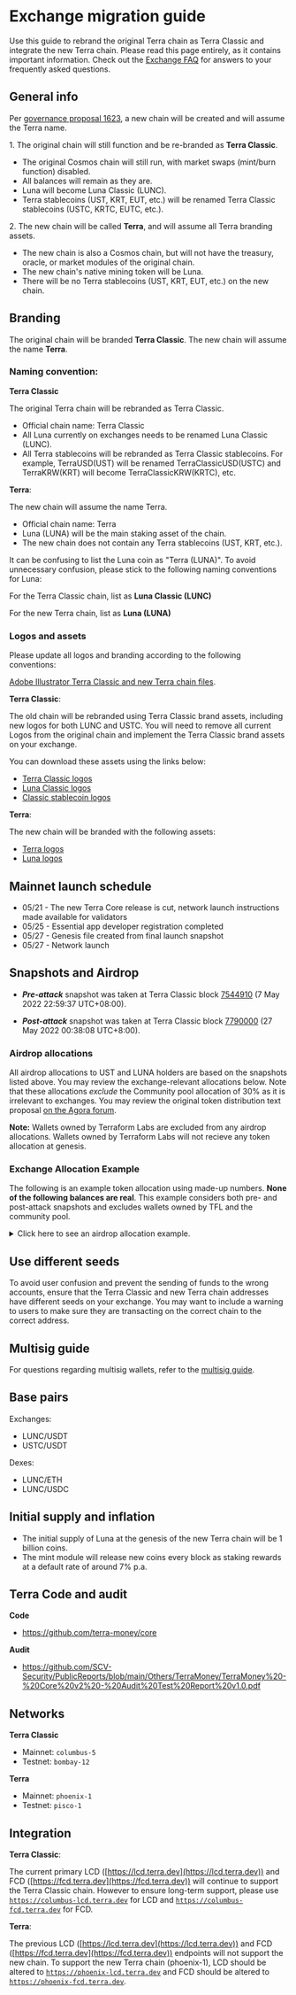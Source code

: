 
# Exchange migration guide

Use this guide to rebrand the original Terra chain as Terra Classic and integrate the new Terra chain. Please read this page entirely, as it contains important information. Check out the [Exchange FAQ](exchange-faq.mdx) for answers to your frequently asked questions. 

## General info

Per [governance proposal 1623](https://station.terra.money/proposal/1623), a new chain will be created and will assume the Terra name.

1\. The original chain will still function and be re-branded as **Terra Classic**.

- The original Cosmos chain will still run, with market swaps (mint/burn function) disabled.
- All balances will remain as they are.
- Luna will become Luna Classic (LUNC).
- Terra stablecoins (UST, KRT, EUT, etc.) will be renamed Terra Classic stablecoins (USTC, KRTC, EUTC, etc.). 

2\. The new chain will be called **Terra**, and will assume all Terra branding assets.

- The new chain is also a Cosmos chain, but will not have the treasury, oracle, or market modules of the original chain.
- The new chain's native mining token will be Luna.
- There will be no Terra stablecoins (UST, KRT, EUT, etc.) on the new chain.

## Branding

The original chain will be branded **Terra Classic**. The new chain will assume the name **Terra**.

### Naming convention:

**Terra Classic**

The original Terra chain will be rebranded as Terra Classic.

- Official chain name: Terra Classic
- All Luna currently on exchanges needs to be renamed Luna Classic (LUNC).
- All Terra stablecoins will be rebranded as Terra Classic stablecoins. For example, TerraUSD(UST) will be renamed TerraClassicUSD(USTC) and TerraKRW(KRT) will become TerraClassicKRW(KRTC), etc. 

**Terra**:

The new chain will assume the name Terra.

- Official chain name: Terra
- Luna (LUNA) will be the main staking asset of the chain.
- The new chain does not contain any Terra stablecoins (UST, KRT, etc.).

<Admonition type="danger" icon="🔥" title="Luna listing convention">

It can be confusing to list the Luna coin as "Terra (LUNA)". To avoid unnecessary confusion, please stick to the following naming conventions for Luna:

For the Terra Classic chain, list as **Luna Classic (LUNC)**

For the new Terra chain, list as **Luna (LUNA)**

</Admonition>

### Logos and assets

Please update all logos and branding according to the following conventions:

[Adobe Illustrator Terra Classic and new Terra chain files](/brand-assets/TerraLogos%20(2).ai).

**Terra Classic**:

The old chain will be rebranded using Terra Classic brand assets, including new logos for both LUNC and USTC. You will need to remove all current Logos from the original chain and implement the Terra Classic brand assets on your exchange.

You can download these assets using the links below:

- [Terra Classic logos](/brand-assets/03_TerraClassic-20220522T084541Z-001.zip)
- [Luna Classic logos](/brand-assets/04_LunaClassic-20220522T084636Z-001.zip)
- [Classic stablecoin logos](/brand-assets/05_Stablecoins-20220522T084321Z-001.zip)

**Terra**:

The new chain will be branded with the following assets:


- [Terra logos](/brand-assets/01_Terra-20220522T084318Z-001.zip)
- [Luna logos](/brand-assets/02_Luna-20220523T184554Z-001.zip)

## Mainnet launch schedule

- 05/21 - The new Terra Core release is cut, network launch instructions made available for validators
- 05/25 - Essential app developer registration completed
- 05/27 - Genesis file created from final launch snapshot
- 05/27 - Network launch

## Snapshots and Airdrop

- **_Pre-attack_** snapshot was taken at Terra Classic block [7544910](https://finder.terra.money/classic/blocks/7544910) (7 May 2022 22:59:37 UTC+08:00). 


- **_Post-attack_** snapshot was taken at Terra Classic block [7790000](https://finder.terra.money/classic/blocks/7790000) (27 May 2022 00:38:08 UTC+8:00). 


### Airdrop allocations

All airdrop allocations to UST and LUNA holders are based on the snapshots listed above. You may review the exchange-relevant allocations below. Note that these allocations _exclude_ the Community pool allocation of 30% as it is irrelevant to exchanges. You may review the original token distribution text proposal [on the Agora forum](https://agora.terra.money/t/terra-ecosystem-revival-plan-2-updated-and-final/18498).

**Note:** Wallets owned by Terraform Labs are excluded from any airdrop allocations. Wallets owned by Terraform Labs will not recieve any token allocation at genesis.

### Exchange Allocation Example

<Admonition type="caution" icon="☢️" title="Airdrop example">

The following is an example token allocation using made-up numbers. **None of the following balances are real**. This example considers both pre- and post-attack snapshots and excludes wallets owned by TFL and the community pool.


</Admonition>

<details> 
<summary> Click here to see an airdrop allocation example. </summary>
<p>

**None of the following balances are real.** 

The following is an example token allocation using made-up numbers. This example considers both pre- and post-attack snapshots and excludes wallets owned by TFL and the community pool.

**Total LUNA Airdrop Supply: 1 Billion**

_Overall Assets in Terra Ecosystem_

| Assets in Terra |  Snapshot   | Amount |
| --------------- | :---------: | -----: |
| LUNA            | pre-attack  |     1B |
| aUST            | pre-attack  |     1B |
| LUNA            | post-attack |     1B |
| UST             | post-attack |     1B |

---

_Exchange Assets_

| Asset Owned by Exchange |  Snapshot   | Amount |
| ----------------------- | :---------: | -----: |
| LUNA                    | pre-attack  |    10M |
| aUST                    | pre-attack  |   100M |
| LUNA                    | post-attack |    10M |
| UST                     | post-attack |   100M |

---

_Exchange User Assets_

| Asset Owned by Exchange User |  Snapshot   | Amount |
| ---------------------------- | :---------: | -----: |
| LUNA                         | pre-attack  |    100 |
| aUST                         | pre-attack  |    10k |
| LUNA                         | post-attack |    100 |
| UST                          | post-attack |    10k |

---

**Airdrop Calculation for Exchange**

**_Pre-attack LUNA holders 35% allocation (350 M)_**

```
35% * Total LUNA Supply * Total LUNA owned by Exchange pre-attack / Total LUNA supply pre-attack

= 0.35 x 1B x 10M / 1B

= 3.5M LUNA
```

**_Pre-attack aUST holders: 10% allocation (100 M)_**

```
10% x Total LUNA Supply x Total aUST owned by Exchange pre-attack / Total aUST supply pre-attack

= 0.1 x 1B x 100M / 1B

= 10M LUNA
```

**_Post-attack LUNA holders: 10% allocation (100 M)_**

```
10% x Total LUNA Supply x Total LUNA owned by Exchange post-attack / Total LUNA supply post-attack

= 0.1 x 1B x 10M / 1B

= 1M LUNA
```

**_Post-attack UST holders: 15% allocation (150 M)_**

```
15% x Total LUNA Supply x Total UST owned by Exchange post-attack / Total UST supply post-attack

= 0.15 x 1B x 100M / 1B

= 15M LUNA
```

**Total Exchange Allocation**

```
= 3.5M + 10M + 1M + 15M

= 29.5M LUNA
```

---

**Airdrop Calculation for User A**

**Pre-attack LUNA holders allocation: 3.5M**

```
(Total LUNA owned by User A pre-attack / Total LUNA owned by Exchange pre-attack) x Pre-attack LUNA holders' allocation

= (100 / 10M) x 3.5M

= 35 LUNA
```

**Pre-attack aUST holders allocation: 10M**

```
(Total aUST owned by User A pre-attack / Total aUST owned by Exchange pre-attack) x Pre-attack aUST holders allocation

= (10k / 100M) x 10M

= 1000 LUNA
```

**Post-attack LUNA holders allocation: 1M**

```
(Total LUNA owned by User A post-attack / Total LUNA owned by Exchange post-attack) x Post-attack LUNA holders' allocation

= (100 / 10M) x 1M

= 10 LUNA
```

**Post-attack UST holders allocation: 15M**

```
(Total UST owned by User A post-attack / Total UST owned by Exchange post-attack) x Post-attack UST holders' allocation

= (10k / 100M) x 15M

= 1500 LUNA
```

**Total Allocation to User A**

```
 = 35 + 1000 + 10 + 1500

 = 2545 LUNA
```

</p>
</details>

## Use different seeds

To avoid user confusion and prevent the sending of funds to the wrong accounts, ensure that the Terra Classic and new Terra chain addresses have different seeds on your exchange. You may want to include a warning to users to make sure they are transacting on the correct chain to the correct address. 

## Multisig guide

For questions regarding multisig wallets, refer to the [multisig guide](../develop/guides/sign-with-multisig.mdx).

## Base pairs

Exchanges:

- LUNC/USDT
- USTC/USDT

Dexes:

- LUNC/ETH
- LUNC/USDC

## Initial supply and inflation

- The initial supply of Luna at the genesis of the new Terra chain will be 1 billion coins. 
- The mint module will release new coins every block as staking rewards at a default rate of around 7% p.a.

## Terra Code and audit

**Code**
- https://github.com/terra-money/core

**Audit**
- https://github.com/SCV-Security/PublicReports/blob/main/Others/TerraMoney/TerraMoney%20-%20Core%20v2%20-%20Audit%20Test%20Report%20v1.0.pdf


## Networks

**Terra Classic**
- Mainnet: `columbus-5`
- Testnet: `bombay-12`

**Terra**
- Mainnet: `phoenix-1`
- Testnet: `pisco-1`

## Integration

**Terra Classic**:

The current primary LCD ([https://lcd.terra.dev](https://lcd.terra.dev)) and FCD ([https://fcd.terra.dev](https://fcd.terra.dev)) will continue to support the Terra Classic chain. However to ensure long-term support, please use [`https://columbus-lcd.terra.dev`](https://columbus-lcd.terra.dev/) for LCD and [`https://columbus-fcd.terra.dev`](https://columbus-fcd.terra.dev/) for FCD.

**Terra**:

The previous LCD ([https://lcd.terra.dev](https://lcd.terra.dev)) and FCD ([https://fcd.terra.dev](https://fcd.terra.dev)) endpoints will not support the new chain. To support the new Terra chain (phoenix-1), LCD should be altered to [`https://phoenix-lcd.terra.dev`](https://phoenix-lcd.terra.dev/) and FCD should be altered to [`https://phoenix-fcd.terra.dev`](https://phoenix-fcd.terra.dev/).
